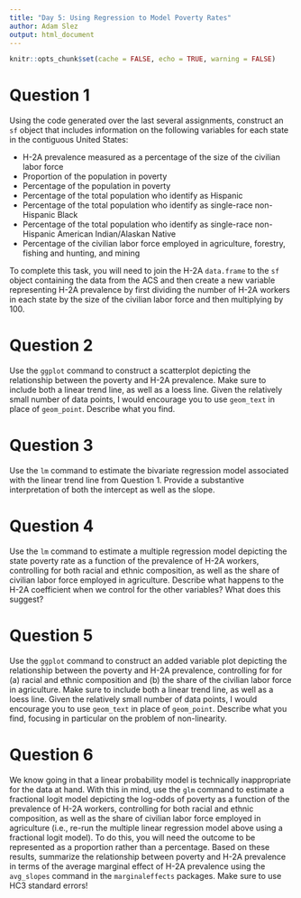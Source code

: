 ```yaml
---
title: "Day 5: Using Regression to Model Poverty Rates"
author: Adam Slez
output: html_document
---
```


```r
knitr::opts_chunk$set(cache = FALSE, echo = TRUE, warning = FALSE)
```

# Question 1

Using the code generated over the last several assignments, construct an `sf` object that includes information on the following variables for each state in the contiguous United States:

* H-2A prevalence measured as a percentage of the size of the civilian labor force
* Proportion of the population in poverty
* Percentage of the population in poverty
* Percentage of the total population who identify as Hispanic
* Percentage of the total population who identify as single-race non-Hispanic Black
* Percentage of the total population who identify as single-race non-Hispanic American Indian/Alaskan Native
* Percentage of the civilian labor force employed in agriculture, forestry, fishing and hunting, and mining

To complete this task, you will need to join the H-2A `data.frame` to the `sf` object containing the data from the ACS and then create a new variable representing H-2A prevalence by first dividing the number of H-2A workers in each state by the size of the civilian labor force and then multiplying by 100. 

# Question 2

Use the `ggplot` command to construct a scatterplot depicting the relationship between the poverty and H-2A prevalence. Make sure to include both a linear trend line, as well as a loess line. Given the relatively small number of data points, I would encourage you to use `geom_text` in place of `geom_point`. Describe what you find.

# Question 3

Use the `lm` command to estimate the bivariate regression model associated with the linear trend line from Question 1. Provide a substantive interpretation of both the intercept as well as the slope.

# Question 4

Use the `lm` command to estimate a multiple regression model depicting the state poverty rate as a function of the prevalence of H-2A workers, controlling for both racial and ethnic composition, as well as the share of civilian labor force employed in agriculture. Describe what happens to the H-2A coefficient when we control for the other variables? What does this suggest? 

# Question 5

Use the `ggplot` command to construct an added variable plot depicting the relationship between the poverty and H-2A prevalence, controlling for for (a) racial and ethnic composition and (b) the share of the civilian labor force in agriculture. Make sure to include both a linear trend line, as well as a loess line. Given the relatively small number of data points, I would encourage you to use `geom_text` in place of `geom_point`. Describe what you find, focusing in particular on the problem of non-linearity.

# Question 6

We know going in that a linear probability model is technically inappropriate for the data at hand. With this in mind, use the `glm` command to estimate a fractional logit model depicting the log-odds of poverty as a function of the prevalence of H-2A workers, controlling for both racial and ethnic composition, as well as the share of civilian labor force employed in agriculture (i.e., re-run the multiple linear regression model above using a fractional logit model). To do this, you will need the outcome to be represented as a proportion rather than a percentage. Based on these results, summarize the relationship between poverty and H-2A prevalence in terms of the average marginal effect of H-2A prevalence using the `avg_slopes` command in the `marginaleffects` packages. Make sure to use HC3 standard errors!
